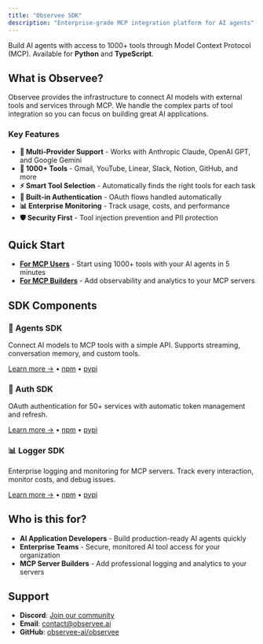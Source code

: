 ```yaml
---
title: "Observee SDK"
description: "Enterprise-grade MCP integration platform for AI agents"
---
```


Build AI agents with access to 1000+ tools through Model Context Protocol (MCP). Available for **Python** and **TypeScript**.

## What is Observee?

Observee provides the infrastructure to connect AI models with external tools and services through MCP. We handle the complex parts of tool integration so you can focus on building great AI applications.

### Key Features

- **🤖 Multi-Provider Support** - Works with Anthropic Claude, OpenAI GPT, and Google Gemini
- **🔧 1000+ Tools** - Gmail, YouTube, Linear, Slack, Notion, GitHub, and more
- **⚡ Smart Tool Selection** - Automatically finds the right tools for each task
- **🔐 Built-in Authentication** - OAuth flows handled automatically
- **📊 Enterprise Monitoring** - Track usage, costs, and performance
- **🛡️ Security First** - Tool injection prevention and PII protection

## Quick Start

- [**For MCP Users**](/mcpaiagents) - Start using 1000+ tools with your AI agents in 5 minutes
- [**For MCP Builders**](/quickstartmcpdev) - Add observability and analytics to your MCP servers

## SDK Components

### 🤖 Agents SDK
Connect AI models to MCP tools with a simple API. Supports streaming, conversation memory, and custom tools.

[Learn more →](/agentsdk/overview) • [npm](https://www.npmjs.com/package/@observee/agents) • [pypi](https://pypi.org/project/mcp-agents/)

### 🔐 Auth SDK
OAuth authentication for 50+ services with automatic token management and refresh.

[Learn more →](/authsdk/overview) • [npm](https://www.npmjs.com/package/@observee/auth) • [pypi](https://pypi.org/project/agents-oauth/)

### 📊 Logger SDK
Enterprise logging and monitoring for MCP servers. Track every interaction, monitor costs, and debug issues.

[Learn more →](/loggersdk/overview) • [npm](https://www.npmjs.com/package/@observee/logger) • [pypi](https://pypi.org/project/mcp-logger/)

## Who is this for?

- **AI Application Developers** - Build production-ready AI agents quickly
- **Enterprise Teams** - Secure, monitored AI tool access for your organization
- **MCP Server Builders** - Add professional logging and analytics to your servers

## Support

- **Discord**: [Join our community](https://discord.gg/jnf8yHWJ)
- **Email**: [contact@observee.ai](mailto:contact@observee.ai)
- **GitHub**: [observee-ai/observee](https://github.com/observee-ai/observee)